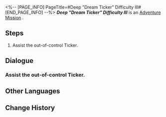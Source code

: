 <%-- [PAGE_INFO]
PageTitle=#Deep "Dream Ticker" Difficulty III#
[END_PAGE_INFO] --%>
{{Stub|Dialogue, characters, and location(s)}}
{{Mission Infobox
|id            = 8020210
|title         = 
|image         = Mission Deep "Dream Ticker" Difficulty III.png
|type          = Adventure
|event_name    = 
|chapter       = 
|requirements  = 
|summary       = <!--official mission summary from Fate's Atlas-->
|characters    = <!--characters that appear in this mission-->
|startLocation = <!--location as it intially appears on the mission screen-->
|world         = <!--i.e. Penacony-->
|area          = <!--i.e. A Child's Dream-->
|prev          = 
|next          = 
|exp           = 
|credits       = 
|stellarJade   = 
|other         = 
}}
'''''Deep "Dream Ticker" Difficulty III''''' is an [[Adventure Mission]]<!--in [world]-->.

==Steps==
# Assist the out-of-control Ticker.

<!--
==Gameplay Notes==

--><!--
==Trial Character==

-->
==Dialogue==
{{Stub Dialogue}}
===Assist the out-of-control Ticker.===
{{Mission Description|type=adventure|location=<!--to be added-->|Many prison areas have been taken over by these strange Tickers. You have to find a way to fix them, so they don't interfere with the rebuilding of Dreamville.}}
{{Dialogue Start}}
:{{tx}}
{{Dialogue End}}

==Other Languages==
{{Other Languages
|en   = Deep "Dream Ticker" Difficulty III
|zhs  = 深层「梦境迷钟」难度III
|zht  = 深層「夢境迷鐘」難度III
|ja   = 深層夢境「夢境の迷い時計」難易度III
|ko   = 깊은 층 「꿈세계 시계」 난이도 III
|es   = Minutero onírico profundo, dificultad III
|fr   = Profondeurs : « Horloge des rêves » difficulté III
|ru   = Нижний мир: Ходики Мира грёз III
|th   = "นาฬิกาในห้วงฝัน" ชั้นลึก ระดับความยาก III
|vi   = "Đồng Hồ Mộng Mị" Tầng Sâu - Độ Khó III
|de   = Tief „Traumuhr“ Schwierigkeitsgrad III
|id   = "Jam Dunia Mimpi" yang Dalam: Tingkat Kesulitan III
|pt   = "Relógio Onírico" Profundo Dificuldade III
}}

==Change History==
{{Change History|2.0}}
